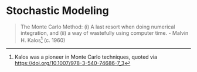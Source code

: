 # Stochastic Modeling

> The Monte Carlo Method: (i) A last resort when doing numerical integration, and (ii) a way of wastefully using computer time. - Malvin H. Kalos[^1] (c. 1960)

[^1]: Kalos was a pioneer in Monte Carlo techniques, quoted via <https://doi.org/10.1007/978-3-540-74686-7_3>